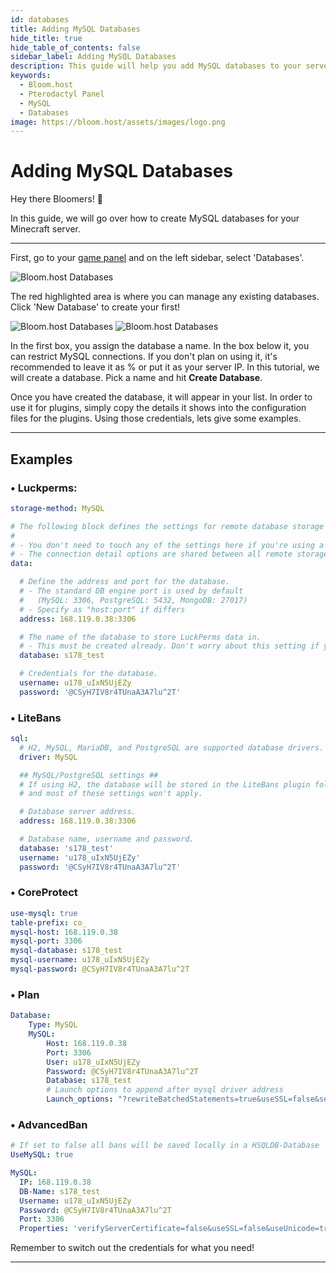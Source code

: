 ---
id: databases
title: Adding MySQL Databases
hide_title: true
hide_table_of_contents: false
sidebar_label: Adding MySQL Databases
description: This guide will help you add MySQL databases to your server
keywords:
  - Bloom.host
  - Pterodactyl Panel
  - MySQL
  - Databases
image: https://bloom.host/assets/images/logo.png
---
# Adding MySQL Databases

Hey there Bloomers! 👋

In this guide, we will go over how to create MySQL databases for your Minecraft server.

---

First, go to your [game panel](https://mc.bloom.host/) and on the left sidebar, select 'Databases'.


![Bloom.host Databases](../static/img/databases/databases1.png)

The red highlighted area is where you can manage any existing databases. Click 'New Database' to create your first!

![Bloom.host Databases](../static/img/databases/databases2.png)
![Bloom.host Databases](../static/img/databases/databases3.png)

In the first box, you assign the database a name. In the box below it, you can restrict MySQL connections. If you don't plan on using it, it's recommended to leave it as % or put it as your server IP. In this tutorial, we will create a database. Pick a name and hit **Create Database**.

Once you have created the database, it will appear in your list. In order to use it for plugins, simply copy the details it shows into the configuration files for the plugins. Using those credentials, lets give some examples.

---

## Examples
### • Luckperms:
```YAML
storage-method: MySQL

# The following block defines the settings for remote database storage methods.
#
# - You don't need to touch any of the settings here if you're using a local storage method!
# - The connection detail options are shared between all remote storage types.
data:

  # Define the address and port for the database.
  # - The standard DB engine port is used by default
  #   (MySQL: 3306, PostgreSQL: 5432, MongoDB: 27017)
  # - Specify as "host:port" if differs
  address: 168.119.0.38:3306

  # The name of the database to store LuckPerms data in.
  # - This must be created already. Don't worry about this setting if you're using MongoDB.
  database: s178_test

  # Credentials for the database.
  username: u178_uIxN5UjEZy
  password: '@CSyH7IV8r4TUnaA3A7lu^2T'
```
### • LiteBans
```YAML
sql:
  # H2, MySQL, MariaDB, and PostgreSQL are supported database drivers.
  driver: MySQL

  ## MySQL/PostgreSQL settings ##
  # If using H2, the database will be stored in the LiteBans plugin folder,
  # and most of these settings won't apply.

  # Database server address.
  address: 168.119.0.38:3306

  # Database name, username and password.
  database: 's178_test'
  username: 'u178_uIxN5UjEZy'
  password: '@CSyH7IV8r4TUnaA3A7lu^2T'
```
### • CoreProtect
```YAML
use-mysql: true
table-prefix: co_
mysql-host: 168.119.0.38
mysql-port: 3306
mysql-database: s178_test
mysql-username: u178_uIxN5UjEZy
mysql-password: @CSyH7IV8r4TUnaA3A7lu^2T
```
### • Plan
```YAML
Database:
    Type: MySQL
    MySQL:
        Host: 168.119.0.38
        Port: 3306
        User: u178_uIxN5UjEZy
        Password: @CSyH7IV8r4TUnaA3A7lu^2T
        Database: s178_test
        # Launch options to append after mysql driver address
        Launch_options: "?rewriteBatchedStatements=true&useSSL=false&serverTimezone=UTC"
```
### • AdvancedBan
```YAML
# If set to false all bans will be saved locally in a HSQLDB-Database
UseMySQL: true

MySQL:
  IP: 168.119.0.38
  DB-Name: s178_test
  Username: u178_uIxN5UjEZy
  Password: @CSyH7IV8r4TUnaA3A7lu^2T
  Port: 3306
  Properties: 'verifyServerCertificate=false&useSSL=false&useUnicode=true&characterEncoding=utf8'
```

Remember to switch out the credentials for what you need!

---